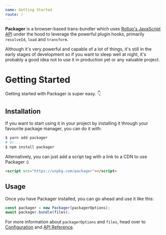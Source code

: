 ```yaml
---
name: Getting Started
route: /
---
```


**Packager** is a browser-based trans-bundler which uses [Rollup's JavaScript API](https://rollupjs.org/guide/en/#javascript-api) under the hood to leverage the powerful plugin hooks, primarily `resolveId`, `load` and `transform`.

Although it's very powerful and capable of a lot of things, it's still in the early stages of development so if you want to sleep well at night, it's probably a good idea not to use it in production yet or any valuable project.

# Getting Started

Getting started with Packager is super easy. 👇

## Installation

If you want to start using it in your project by installing it through your favourite package manager, you can do it with:

```bash
$ yarn add packager
# or...
$ npm install packager
```

Alternatively, you can just add a script tag with a link to a CDN to use Packager :)

```html
<script src="https://unpkg.com/packager"></script>
```

## Usage

Once you have Packager installed, you can go ahead and use it like this:

```js
const packager = new Packager(packagerOptions);
await packager.bundle(files);
```

For more information about `packagerOptions` and `files`, head over to [Configuration](/configuration) and [API Reference](/api-reference).
